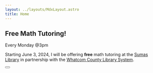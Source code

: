 ```yaml
---
layout: ../layouts/MdxLayout.astro
title: Home
---
```



## Free Math Tutoring!

<span class="tutoring-when">
  <Icon name="calendar-check" />
  Every Monday @3pm
</span>

Starting June 3, 2024, I will be offering **free** math tutoring at the [Sumas Library](https://www.wcls.org/about-wcls/#su) in partnership with the [Whatcom County Library System](https://www.wcls.org/).

<Button text="Find out more!" link="/tutoring" />

